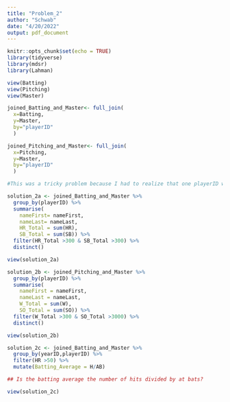 ---
title: "Problem_2"
author: "Schwab"
date: "4/20/2022"
output: pdf_document
---

```{r setup, include=FALSE}
knitr::opts_chunk$set(echo = TRUE)
library(tidyverse)
library(mdsr)
library(Lahman)

```

```{r}
view(Batting)
view(Pitching)
view(Master)
```

```{r joining_tables}
joined_Batting_and_Master<- full_join(
  x=Batting,
  y=Master,
  by="playerID"
  )

joined_Pitching_and_Master<- full_join(
  x=Pitching,
  y=Master,
  by="playerID"
  )

```

```{r problem_2a}

#This was a tricky problem because I had to realize that one playerID went with multiple rows. 

solution_2a <- joined_Batting_and_Master %>%
  group_by(playerID) %>%
  summarise(
    nameFirst= nameFirst,
    nameLast= nameLast, 
    HR_Total = sum(HR), 
    SB_Total = sum(SB)) %>%
  filter(HR_Total >300 & SB_Total >300) %>%
  distinct()

view(solution_2a)
```

```{r problem_2b}



solution_2b <- joined_Pitching_and_Master %>%
  group_by(playerID) %>%
  summarise(
    nameFirst = nameFirst,
    nameLast = nameLast, 
    W_Total = sum(W), 
    SO_Total = sum(SO)) %>%
  filter(W_Total >300 & SO_Total >3000) %>%
  distinct()

view(solution_2b)
```

```{r problem_2c}
solution_2c <- joined_Batting_and_Master %>%
  group_by(yearID,playerID) %>%
  filter(HR >50) %>%
  mutate(Batting_Average = H/AB) 

## Is the batting average the number of hits divided by at bats?

view(solution_2c)
```
